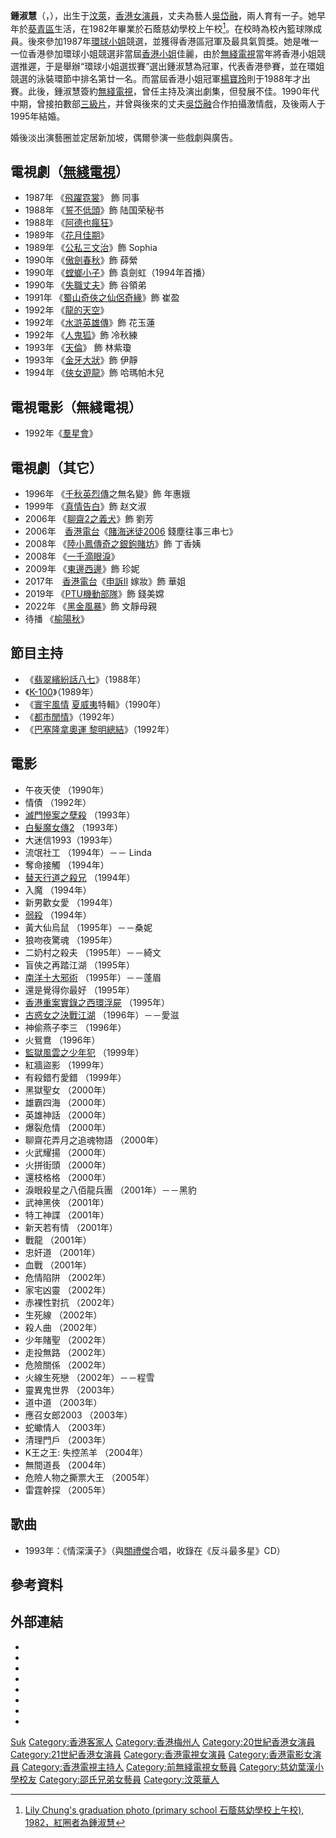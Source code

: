 {{藝人
| 姓名 = 鍾淑慧
| 原名 = 
| 類型 = 女演員
| 英文名 = Lily Chung
| 羅馬拼音 = Chung Suk Wai
| 綽號 =  
| 國籍 = {{SIN}}
| 永久居留權 = {{HKG}}
| 出生日期 = {{birth_date_and _age|1969|4|4}}<ref>[http://hk.on.cc/hk/bkn/cnt/entertainment/20170405/bkn-20170405120725263-0405_00862_001.html 【點似48歲？】鍾淑慧生日孖吳岱融咀嘴]</ref>
| 籍貫 = [[廣東|廣東]][[梅州市|梅州市]]
| 語言 = 英語、普通话、客家话、粤语
| 出生地點 = {{BRU}}
| 職業 = [[演員|演員]]
| 配偶 = {{marriage|[[吳岱融|吳岱融]]|1995}}
| 兒女 = 兒子：吳政樺（Justin）<br>{{birth date and age|1997|8|29}}
| 母校 = 石蔭慈幼學校
| 出身地 = {{BHKG}}
| 出道日期 = {{start date and age|1987}}
| 出道作 = 《飛躍霓裳》
| 代表作 = 《東邊西邊》 
| 活躍年代 = 1987年至今
| 經紀公司 = [[無綫電視|無綫電視]](1987年至1995年)<br>[[邵氏兄弟|邵氏兄弟]](2017年至今)
| imdb = 0161263
| 獎項 = {{獎項|name=環球小姐|香港區冠軍|1987年}}
}}

'''鍾淑慧'''（{{lang-en|Lily Chung}}，{{bd|1969年|4月4日|||catIdx=C鍾}}），出生于[[汶萊|汶萊]]，[[香港|香港]][[女演員|女演員]]，丈夫為藝人[[吳岱融|吳岱融]]，兩人育有一子。她早年於[[葵青區|葵青區]]生活，在1982年畢業於石蔭慈幼學校上午校<ref name="Lily Chung's graduation photo (primary school 石蔭慈幼學校上午校), 1982，紅圈者為鍾淑慧">[https://drive.google.com/file/d/1Hek1GrU7fFR3REUkAFu71pNJ67t-Ie5i/view?usp=sharing Lily Chung's graduation photo (primary school 石蔭慈幼學校上午校), 1982，紅圈者為鍾淑慧]</ref>。在校時為校內籃球隊成員。後來參加1987年[[環球小姐|環球小姐]]競選，並獲得香港區冠軍及最具氣質獎。她是唯一一位香港參加環球小姐競選非當屆[[香港小姐|香港小姐]]佳麗，由於[[無綫電視|無綫電視]]當年將香港小姐競選推遲，于是舉辦“環球小姐選拔賽”選出鍾淑慧為冠軍，代表香港參賽，並在環姐競選的泳裝環節中排名第廿一名。而當屆香港小姐冠軍[[楊寶玲|楊寶玲]]則于1988年才出賽。此後，鍾淑慧簽約[[無綫電視|無綫電視]]，曾任主持及演出劇集，但發展不佳。1990年代中期，曾接拍數部[[三級片|三級片]]，并曾與後來的丈夫[[吳岱融|吳岱融]]合作拍攝激情戲，及後兩人于1995年結婚。

婚後淡出演藝圈並定居新加坡，偶爾參演一些戲劇與廣告。

== 電視劇（[[電視廣播有限公司|無綫電視]]） ==
*1987年 《[[飛躍霓裳|飛躍霓裳]]》 飾 同事
*1988年 《[[誓不低頭|誓不低頭]]》飾 陆国荣秘书
*1988年 《[[阿德也瘋狂|阿德也瘋狂]]》
*1989年 《[[花月佳期|花月佳期]]》 
*1989年 《[[公私三文治|公私三文治]]》飾 Sophia
*1990年 《[[傲劍春秋|傲劍春秋]]》飾 薛縈
*1990年 《[[螳螂小子|螳螂小子]]》飾 袁劍虹（1994年首播）
*1990年 《[[失職丈夫|失職丈夫]]》飾 谷領弟
*1991年 《[[蜀山奇俠之仙侶奇緣|蜀山奇俠之仙侶奇緣]]》飾 崔盈
*1992年 《[[龍的天空|龍的天空]]》
*1992年 《[[水滸英雄傳|水滸英雄傳]]》飾 花玉蓮
*1992年 《[[人鬼狐|人鬼狐]]》飾 冷秋練
*1993年 《[[天倫_(香港電視劇)|天倫]]》 飾 林紫瓊
*1993年 《[[金牙大狀|金牙大狀]]》飾 伊靜
*1994年 《[[俠女遊龍|俠女遊龍]]》飾 哈瑪帕木兒

== 電視電影（無綫電視） ==
*1992年《[[羣星會|羣星會]]》

== 電視劇（其它） ==
*1996年 《[[千秋英烈傳|千秋英烈傳]]之無名變》飾 年惠娥
*1999年 《[[真情告白|真情告白]]》飾 赵文淑
*2006年 《[[聊齋2之義犬|聊齋2之義犬]]》飾 劉芳
*2006年　[[香港電台|香港電台]]《[[賭海迷徒2006|賭海迷徒2006]] 錢塵往事三串七》
*2008年 《[[陸小鳳傳奇之銀鉤賭坊|陸小鳳傳奇之銀鉤賭坊]]》飾 丁香姨
*2008年 《[[一千滴眼淚|一千滴眼淚]]》
*2009年 《[[東邊西邊|東邊西邊]]》飾 珍妮
*2017年　[[香港電台|香港電台]]《[[申訴II|申訴II]] 嫁妝》飾 華姐
*2019年 《[[PTU機動部隊|PTU機動部隊]]》飾 錢美嫦
*2022年 《[[黑金風暴|黑金風暴]]》飾 文靜母親
*待播 《[[榆陽秋|榆陽秋]]》

== 節目主持 ==
*《[[翡翠繽紛話八七|翡翠繽紛話八七]]》（1988年）
*《[[K-100|K-100]]》（1989年）
*《[[寰宇風情|寰宇風情]] [[夏威夷|夏威夷]]特輯》（1990年）
*《[[都市閒情|都市閒情]]》（1992年）
*《[[巴塞隆拿奧運|巴塞隆拿奧運 黎明總結]]》（1992年）

== 電影 ==
*午夜天使 （1990年）	 	 
*情債 （1992年）	 	 
*[[滅門慘案之孽殺|滅門慘案之孽殺]] （1993年）	 	 
*[[白髮魔女傳2|白髮魔女傳2]] （1993年）	 	 
*大迷信1993（1993年）	 	 
*流氓社工 （1994年）－－ Linda
*奪命接觸 （1994年）	 	 
*[[替天行道之殺兄|替天行道之殺兄]] （1994年）	 	 
*入魔 （1994年）	 	 
*新男歡女愛 （1994年）	 	 
*[[弱殺|弱殺]] （1994年）	 	 
*黃大仙烏鼠 （1995年）－－桑妮
*狼吻夜驚魂 （1995年）	 	 
*二奶村之殺夫 （1995年）－－綺文
*盲俠之再踏江湖 （1995年）	 	 
*[[南洋十大邪術|南洋十大邪術]] （1995年）－－蓬眉
*還是覺得你最好 （1995年）	 	 
*[[香港重案實錄之西環浮屍|香港重案實錄之西環浮屍]] （1995年）	 	 
*[[古惑女之決戰江湖|古惑女之決戰江湖]] （1996年）－－愛滋
*神偷燕子李三 （1996年）	 	 
*火鴛鴦 （1996年）	 	 
*[[監獄風雲之少年犯|監獄風雲之少年犯]] （1999年）	 	 
*紅牆盜影 （1999年）	 	 
*有殺錯冇愛錯 （1999年）	 	 
*黑獄聖女 （2000年）	 	 
*雄霸四海 （2000年）	 	 
*英雄神話 （2000年）	 	 
*爆裂危情 （2000年）	 	 
*聊齋花弄月之追魂物語 （2000年）	 	 
*火武耀揚 （2000年）	 	 
*火拼街頭 （2000年）	 	 
*還枝格格 （2000年）	 	 
*淚眼殺星之八佰龍兵團 （2001年）－－黑豹
*武神黑俠 （2001年）	 	 
*特工神諜 （2001年）	 	 
*新天若有情 （2001年）	 	 
*戰龍 （2001年）	 	 
*忠奸道 （2001年）	 	 
*血戰 （2001年）	 	 
*危情陷阱 （2002年）	 	 
*家宅凶靈 （2002年）	 	 
*赤裸性對抗 （2002年）	 	 
*生死線 （2002年）	 	 
*殺人曲 （2002年）	 	 
*少年賭聖 （2002年）	 	 
*走投無路 （2002年）	 	 
*危險關係 （2002年）	 	 
*火線生死戀 （2002年）－－程雪
*靈異鬼世界 （2003年）	 	 
*道中道 （2003年）	 	 
*應召女郎2003 （2003年）	 	 
*蛇蠍情人 （2003年）	 	 
*清理門戶 （2003年）	 	 
*K王之王: 失控羔羊 （2004年）	 	 
*無間道長 （2004年）	 	 
*危險人物之撕票大王 （2005年）	 	 
*雷霆幹探 （2005年）
== 歌曲 ==
*1993年：《情深漢子》（與[[關禮傑|關禮傑]]合唱，收錄在《反斗最多星》CD）

== 參考資料 ==
{{reflist}}

==外部連結==
*{{Facebook|100017445967923}}
*{{Sinaweibo|2110160301|演员钟淑慧}}
*{{Sinablog|2110160301}}
* {{imdb name|0161263}}
* {{Amg name|lily-chung-p338773}}
* {{hkmdb name|8220}}
* {{douban people}}
* {{Mtime people|924271}}
{{DEFAULTSORT:Chung}}
[[Category:鍾姓|Suk]]
[[Category:香港客家人|Category:香港客家人]]
[[Category:香港梅州人|Category:香港梅州人]]
[[Category:20世紀香港女演員|Category:20世紀香港女演員]]
[[Category:21世紀香港女演員|Category:21世紀香港女演員]]
[[Category:香港電視女演員|Category:香港電視女演員]]
[[Category:香港電影女演員|Category:香港電影女演員]]
[[Category:香港電視主持人|Category:香港電視主持人]]
[[Category:前無綫電視女藝員|Category:前無綫電視女藝員]]
[[Category:慈幼葉漢小學校友|Category:慈幼葉漢小學校友]]
[[Category:邵氏兄弟女藝員|Category:邵氏兄弟女藝員]]
[[Category:汶萊華人|Category:汶萊華人]]